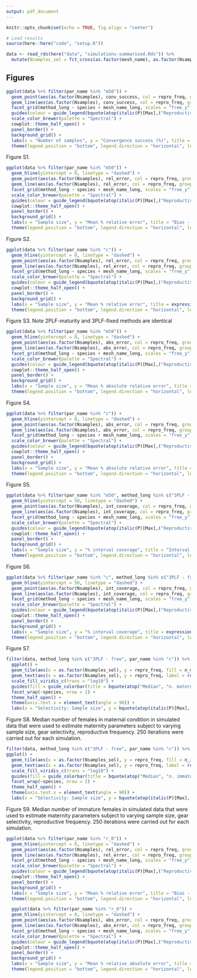 ```yaml
---
output: pdf_document
---
```


```r
knitr::opts_chunk$set(echo = TRUE, fig.align = "center")

# Load results
source(here::here("code", "setup.R"))

data <- read_rds(here("data", "simulations-summarised.Rds")) %>% 
  mutate(Nsamples_sel = fct_cross(as.factor(mesh_name), as.factor(Nsamples)))
```

## Figures
```r
ggplot(data %>% filter(par_name %in% "m50")) +
  geom_point(aes(as.factor(Nsamples), conv_success, col = repro_freq, group = repro_freq)) + 
  geom_line(aes(as.factor(Nsamples), conv_success, col = repro_freq, group = repro_freq)) +
  facet_grid(method_long ~ species + mesh_name_long, scales = "free_y") + 
  guides(colour = guide_legend(bquote(atop(italic(P)[Max],("Reproductive frequency"))))) +
  scale_color_brewer(palette = "Spectral") + 
  cowplot::theme_half_open() +
  panel_border() +
  background_grid() +
  labs(x = "Number of samples", y = "Convergence success (%)", title = "Model convergence") +
  theme(legend.position = "bottom", legend.direction = "horizontal", legend.justification = "center")
```
Figure S1. 

```r
ggplot(data %>% filter(par_name %in% "m50")) +
  geom_hline(yintercept = 0, linetype = "dashed") +
  geom_point(aes(as.factor(Nsamples), rel_error, col = repro_freq, group = repro_freq)) +
  geom_line(aes(as.factor(Nsamples), rel_error, col = repro_freq, group = repro_freq)) + 
  facet_grid(method_long ~ species + mesh_name_long, scales = "free_y") + 
  scale_color_brewer(palette = "Spectral") + 
  guides(colour = guide_legend(bquote(atop(italic(P)[Max],("Reproductive frequency"))))) + 
  cowplot::theme_half_open() +
  panel_border() +
  background_grid() +
  labs(x = "Sample size", y = "Mean % relative error", title = "Bias - Length at 50% maternity") +
  theme(legend.position = "bottom", legend.direction = "horizontal", legend.justification = "center")

```
Figure S2. 

```r
ggplot(data %>% filter(par_name %in% "c")) +
  geom_hline(yintercept = 0, linetype = "dashed") +
  geom_point(aes(as.factor(Nsamples), rel_error, col = repro_freq, group = repro_freq)) +
  geom_line(aes(as.factor(Nsamples), rel_error, col = repro_freq, group = repro_freq)) + 
  facet_grid(method_long ~ species + mesh_name_long, scales = "free_y") + 
  scale_color_brewer(palette = "Spectral") + 
  guides(colour = guide_legend(bquote(atop(italic(P)[Max],("Reproductive frequency"))))) + 
  cowplot::theme_half_open() +
  panel_border() +
  background_grid() +
  labs(x = "Sample size", y = "Mean % relative error", title = expression("Bias - "~italic(P)[Max])) +
  theme(legend.position = "bottom", legend.direction = "horizontal", legend.justification = "center")

```
Figure S3. Note 2PLF-maturity and 3PLF-fixed methods are identical

```r
ggplot(data %>% filter(par_name %in% "m50")) +
  geom_hline(yintercept = 0, linetype = "dashed") +
  geom_point(aes(as.factor(Nsamples), abs_error, col = repro_freq, group = repro_freq)) +
  geom_line(aes(as.factor(Nsamples), abs_error, col = repro_freq, group = repro_freq)) + 
  facet_grid(method_long ~ species + mesh_name_long, scales = "free_y") + 
  scale_color_brewer(palette = "Spectral") + 
  guides(colour = guide_legend(bquote(atop(italic(P)[Max],("Reproductive frequency"))))) + 
  cowplot::theme_half_open() +
  panel_border() +
  background_grid() +
  labs(x = "Sample size", y = "Mean % absolute relative error", title = "Precision - Length at 50% maternity") +
  theme(legend.position = "bottom", legend.direction = "horizontal", legend.justification = "center")
```
Figure S4.

```r
ggplot(data %>% filter(par_name %in% "c")) +
  geom_hline(yintercept = 0, linetype = "dashed") +
  geom_point(aes(as.factor(Nsamples), abs_error, col = repro_freq, group = repro_freq)) +
  geom_line(aes(as.factor(Nsamples), abs_error, col = repro_freq, group = repro_freq)) + 
  facet_grid(method_long ~ species + mesh_name_long, scales = "free_y") + 
  scale_color_brewer(palette = "Spectral") + 
  guides(colour = guide_legend(bquote(atop(italic(P)[Max],("Reproductive frequency"))))) + 
  cowplot::theme_half_open() +
  panel_border() +
  background_grid() +
  labs(x = "Sample size", y = "Mean % absolute relative error", title = expression("Precision - "~italic(P)[Max])) +
  theme(legend.position = "bottom", legend.direction = "horizontal", legend.justification = "center")
```
Figure S5.
\newpage

```r
ggplot(data %>% filter(par_name %in% "m50", method_long %in% c("3PLF - free", "3PLF - fixed"))) +
  geom_hline(yintercept = 50, linetype = "dashed") +
  geom_point(aes(as.factor(Nsamples), int_coverage, col = repro_freq, group = repro_freq)) +
  geom_line(aes(as.factor(Nsamples), int_coverage, col = repro_freq, group = repro_freq)) + 
  facet_grid(method_long ~ species + mesh_name_long, scales = "free_y") + 
  scale_color_brewer(palette = "Spectral") + 
  guides(colour = guide_legend(bquote(atop(italic(P)[Max],("Reproductive frequency"))))) + 
  cowplot::theme_half_open() +
  panel_border() +
  background_grid() +
  labs(x = "Sample size", y = "% interval coverage", title = "Interval coverage - Length at 50% maternity") +
  theme(legend.position = "bottom", legend.direction = "horizontal", legend.justification = "center")
```
Figure S6.
\newpage

```r
ggplot(data %>% filter(par_name %in% "c", method_long %in% c("3PLF - free"))) +
  geom_hline(yintercept = 50, linetype = "dashed") +
  geom_point(aes(as.factor(Nsamples), int_coverage, col = repro_freq, group = repro_freq)) +
  geom_line(aes(as.factor(Nsamples), int_coverage, col = repro_freq, group = repro_freq)) + 
  facet_grid(method_long ~ species + mesh_name_long, scales = "free_y") + 
  scale_color_brewer(palette = "Spectral") + 
  guides(colour = guide_legend(bquote(atop(italic(P)[Max],("Reproductive frequency"))))) + 
  cowplot::theme_half_open() +
  panel_border() +
  background_grid() +
  labs(x = "Sample size", y = "% interval coverage", title = expression("Interval coverage - "~italic(P)[Max])) +
  theme(legend.position = "bottom", legend.direction = "horizontal", legend.justification = "center")
```
Figure S7. 
\newpage


```r
filter(data, method_long %in% c("3PLF - free", par_name %in% "c")) %>% 
  ggplot() + 
  geom_tile(aes(x = as.factor(Nsamples_sel), y = repro_freq, fill = n_maternal)) + 
  geom_text(aes(x = as.factor(Nsamples_sel), y = repro_freq, label = round(n_maternal, 0))) +
  scale_fill_viridis_c(trans = "log10") + 
  guides(fill = guide_colorbar(title = bquote(atop("Median", "n. maternal")))) + 
  facet_wrap(~species, nrow = 2) +
  theme_half_open() + 
  theme(axis.text.x = element_text(angle = 90)) + 
  labs(x = "Selectivity: Sample size", y = bquote(atop(italic(P)[Max],("Reproductive frequency")))) 
```
Figure S8. Median number of females in maternal condition in simulated data that were used to estimate maternity parameters subject to varying sample size, gear selectivity, reproductive frequency. 250 iterations were carried out for each simulation. 
\newpage

```r
filter(data, method_long %in% c("3PLF - free", par_name %in% "c")) %>% 
ggplot() + 
  geom_tile(aes(x = as.factor(Nsamples_sel), y = repro_freq, fill = n_immature)) + 
  geom_text(aes(x = as.factor(Nsamples_sel), y = repro_freq, label = round(n_immature, 0))) +
  scale_fill_viridis_c(trans = "log10") + 
  guides(fill = guide_colorbar(title = bquote(atop("Median", "n. immature")))) + 
  facet_wrap(~species, nrow = 2) +
  theme_half_open() + 
  theme(axis.text.x = element_text(angle = 90)) + 
  labs(x = "Selectivity: Sample size", y = bquote(atop(italic(P)[Max],("Reproductive frequency")))) 
```
Figure S9. Median number of immature females in simulated data that were used to estimate maternity parameters subject to varying sample size, gear selectivity, reproductive frequency. 250 iterations were carried out for each simulation. 
\newpage



```r
ggplot(data %>% filter(par_name %in% "r_0")) +
  geom_hline(yintercept = 0, linetype = "dashed") +
  geom_point(aes(as.factor(Nsamples), rel_error, col = repro_freq, group = repro_freq)) +
  geom_line(aes(as.factor(Nsamples), rel_error, col = repro_freq, group = repro_freq)) + 
  facet_grid(method_long ~ species + mesh_name_long, scales = "free_y") + 
  scale_color_brewer(palette = "Spectral") + 
  guides(colour = guide_legend(bquote(atop(italic(P)[Max],("Reproductive frequency"))))) + 
  cowplot::theme_half_open() +
  panel_border() +
  background_grid() +
  labs(x = "Sample size", y = "Mean % relative error", title = "Bias - Reproductive Output") +
  theme(legend.position = "bottom", legend.direction = "horizontal", legend.justification = "center")
```

```r
  ggplot(data %>% filter(par_name %in% "r_0")) +
  geom_hline(yintercept = 0, linetype = "dashed") +
  geom_point(aes(as.factor(Nsamples), abs_error, col = repro_freq, group = repro_freq)) +
  geom_line(aes(as.factor(Nsamples), abs_error, col = repro_freq, group = repro_freq)) + 
  facet_grid(method_long ~ species + mesh_name_long, scales = "free_y") + 
  scale_color_brewer(palette = "Spectral") + 
  guides(colour = guide_legend(bquote(atop(italic(P)[Max],("Reproductive frequency"))))) + 
  cowplot::theme_half_open() +
  panel_border() +
  background_grid() +
  labs(x = "Sample size", y = "Mean % relative absolute error", title = "Precision - Reproductive Output") +
  theme(legend.position = "bottom", legend.direction = "horizontal", legend.justification = "center")
```